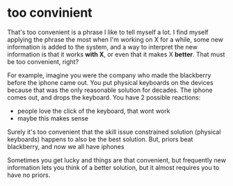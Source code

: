 # too convinient

That's too convenient is a phrase I like to tell myself a lot. I find myself applying the phrase the most when I'm working on X for a while, some new information is added to the system, and a way to interpret the new information is that it works **with X**, or even that it makes X **better**. That must be too convenient, right?

For example, imagine you were the company who made the blackberry before the iphone came out. You put physical keyboards on the devices because that was the only reasonable solution for decades. The iphone comes out, and drops the keyboard. You have 2 possible reactions:

- people love the click of the keyboard, that wont work
- maybe this makes sense

Surely it's too convenient that the skill issue constrained solution (physical keyboards) happens to also be the best solution. But, priors beat blackberry, and now we all have iphones

Sometimes you get lucky and things are that convenient, but frequently new information lets you think of a better solution, but it almost requires you to have no priors.
